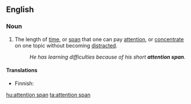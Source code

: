 ==English==

===Noun===
{{en-noun}}

# The length of [[time]], or [[span]] that one can pay [[attention]], or [[concentrate]] on one topic without becoming [[distracted]].
#: ''He has learning difficulties because of his short '''attention span'''.''

====Translations====
{{trans-top|time one can pay attention}}
* Finnish: {{t|fi|huomiojänne}}
{{trans-mid}}
{{trans-bottom}}

[[hu:attention span]]
[[ta:attention span]]